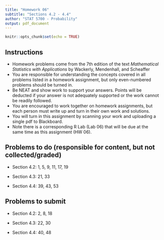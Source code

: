 ```yaml
---
title: "Homework 06"
subtitle: "Sections 4.2 - 4.4"
author: "STAT 5700 - Probability"
output: pdf_document
---
```


```r
knitr::opts_chunk$set(echo = TRUE)
```

## Instructions

- Homework problems come from the 7th edition of the text *Mathematical Statistics with Applications* by Wackerly, Mendenhall, and Scheaffer
- You are responsible for understanding the concepts covered in all problems listed in a homework assignment, but only even-numbered problems should be turned in. 
- Be NEAT and show work to support your answers. Points will be deducted if your answer is not adequately supported or the work cannot be readily followed. 
- You are encouraged to work together on homework assignments, but each person must write up and turn in their own work and solutions. 
- You will turn in this assignment by scanning your work and uploading a single pdf to Blackboard. 
- Note there is a corresponding R Lab (Lab 06) that will be due at the same time as this assignment (HW 06). 

## Problems to do (responsible for content, but not collected/graded)

+ Section 4.2: 1, 5, 9, 11, 17, 19

+ Section 4.3: 21, 33

+ Section 4.4: 39, 43, 53

## Problems to submit

+ Section 4.2: 2, 8, 18

+ Section 4.3: 22, 30

+ Section 4.4: 40, 48